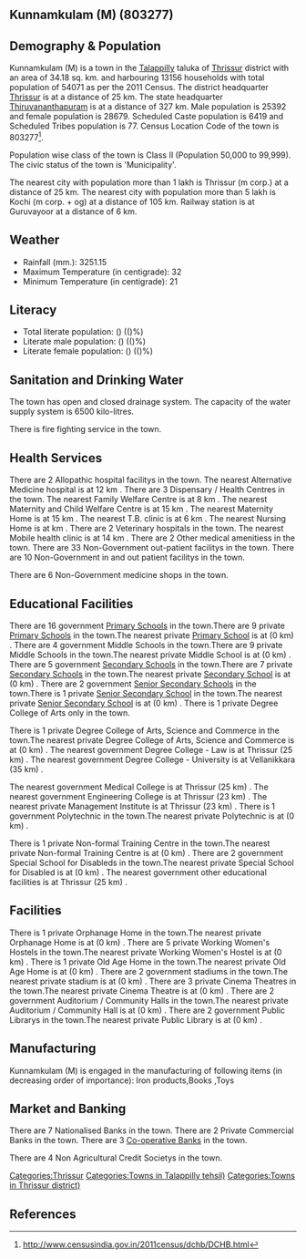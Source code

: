 {{Infobox settlement
| name=Kunnamkulam (M)
| native_name=
| native_name_lang=
| other_name=
| nickname=
| settlement_type=Town
| image_skyline=
| image_alt=
| image_caption=
| pushpin_map=India Kerala
| pushpin_label_position=right
| pushpin_map_alt=
| pushpin_map_caption=Location in Kerala, India
| latd=
| latm=
| lats=
| latNS=
| longd=
| longm=
| longs=
| longEW=
| coordinates_display=inline,title
| subdivision_type=Country
| subdivision_name={{flag|India}}
| subdivision_type1=[[States and territories of India|State]]
| subdivision_name1=Kerala 
| subdivision_type2=[[List of districts of India|District]]
| subdivision_name2=Thrissur
| subdivision_type3=Tahsil
| subdivision_name3=Talappilly
| website=
| established_title=<!-- Established -->
| established_date=
| founder=
| named_for=
| government_type=
| governing_body=
| unit_pref=Metric
| area_footnotes=
| area_rank=
| area_total_km2=34.18
| elevation_footnotes=
| elevation_m=
| population_total=54071
| population_as_of=2011
| population_rank=
| population_density_km2=1581
| population_demonym=
| population_footnotes=
| demographics_type1=Languages=
| demographics1_title1=Official=
| demographics1_info1=[[Malayalam language|Malayalam]]
| timezone1=[[Indian Standard Time|IST]]
| utc_offset1==+5:30
| postal_code_type=[[Postal Index Number|PIN]]
| postal_code=
| area_code_type=Telephone code
| area_code=
| registration_plate=
| blank1_name_sec1=Nearest city
| blank1_info_sec1=[[Thrissur (m corp.)]]
| blank2_name_sec1=[[Human sex ratio|Sex ratio]]
| blank2_info_sec1=1129
| blank3_name_sec1=Literacy
| blank3_info_sec1=()%
| blank1_name_sec2=[[2011 Census of India|2011 census]] code
| blank1_info_sec2=803277
| footnotes=
}}

== Kunnamkulam (M) (803277) ==

== Demography & Population ==

Kunnamkulam (M) is a town in the [[Talappilly]] taluka of [[Thrissur]] district with an area of 34.18 sq. km. and harbouring 13156 households with total population of 54071 as per the 2011 Census. The district headquarter [[Thrissur]] is at a distance of 25 km. The state headquarter [[Thiruvananthapuram]] is at a distance of 327 km. Male population is 25392 and female population is 28679. Scheduled Caste population is 6419 and Scheduled Tribes population is 77. Census Location Code of the town is 803277<ref>http://www.censusindia.gov.in/2011census/dchb/DCHB.html</ref>.

Population wise class of the town is Class II (Population 50,000 to 99,999).
The civic status of the town is 'Municipality'.

The nearest city with population more than 1 lakh is Thrissur (m corp.) at a distance of 25 km. The nearest city with population more than 5 lakh is Kochi (m corp. + og)  at a distance of 105 km. Railway station is at Guruvayoor at a distance of 6 km.


== Weather ==  
* Rainfall (mm.): 3251.15 
* Maximum Temperature (in centigrade): 32
* Minimum Temperature (in centigrade): 21


== Literacy ==  
* Total literate population: () (()%)
* Literate male population: () (()%)
* Literate female population: () (()%)


== Sanitation and Drinking Water ==  
The town has open and closed drainage system.
The capacity of the water supply system is 6500 kilo-litres.

There is fire fighting service in the town.


== Health Services ==
There are 2 Allopathic hospital facilitys in the town.
The nearest Alternative Medicine hospital is at 12 km .
There are 3 Dispensary / Health Centres in the town.
The nearest Family Welfare Centre is at 8 km .
The nearest Maternity and Child Welfare Centre is at 15 km .
The nearest Maternity Home is at 15 km .
The nearest T.B. clinic is at 6 km .
The nearest Nursing Home is at  km .
There are 2 Veterinary hospitals in the town.
The nearest Mobile health clinic is at 14 km .
There are 2 Other medical amenitiess in the town.
There are 33 Non-Government out-patient facilitys in the town.
There are 10 Non-Government in and out patient facilitys in the town.

There are 6 Non-Government medicine shops in the town.


== Educational Facilities ==
There are 16 government [[Primary School]]s in the town.There are 9 private [[Primary School]]s in the town.The nearest private [[Primary School]] is at  (0 km) .
There are 4 government Middle Schools in the town.There are 9 private Middle Schools in the town.The nearest private Middle School is at  (0 km) .
There are 5 government [[Secondary School]]s in the town.There are 7 private [[Secondary School]]s in the town.The nearest private [[Secondary School]] is at  (0 km) .
There are 2 government [[Senior Secondary School]]s in the town.There is 1 private [[Senior Secondary School]] in the town.The nearest private [[Senior Secondary School]] is at  (0 km) .
There is 1 private Degree College of Arts only in the town. 
 
 
 
 
There is 1 private Degree College of Arts, Science and Commerce in the town.The nearest private Degree College of Arts, Science and Commerce is at  (0 km) .
The nearest government Degree College - Law is at Thrissur (25 km) .
The nearest government Degree College - University is at Vellanikkara (35 km) .
 
The nearest government Medical College is at Thrissur (25 km) .
The nearest government Engineering College is at Thrissur (23 km) .
The nearest private Management Institute is at Thrissur (23 km) .
There is 1 government Polytechnic in the town.The nearest private Polytechnic is at  (0 km) .
 
There is 1 private Non-formal Training Centre in the town.The nearest private Non-formal Training Centre is at  (0 km) .
There are 2 government Special School for Disableds in the town.The nearest private Special School for Disabled is at  (0 km) .
The nearest government other educational facilities is at Thrissur (25 km) .


== Facilities ==
There is 1 private Orphanage Home in the town.The nearest private Orphanage Home is at  (0 km) .
There are 5 private Working Women's Hostels in the town.The nearest private Working Women's Hostel is at  (0 km) .
There is 1 private Old Age Home in the town.The nearest private Old Age Home is at  (0 km) .
There are 2 government stadiums in the town.The nearest private stadium is at  (0 km) .
There are 3 private Cinema Theatres in the town.The nearest private Cinema Theatre is at  (0 km) .
There are 2 government Auditorium / Community Halls in the town.The nearest private Auditorium / Community Hall is at  (0 km) .
There are 2 government Public Librarys in the town.The nearest private Public Library is at  (0 km) .


== Manufacturing ==
Kunnamkulam (M) is engaged in the manufacturing of following items (in decreasing order of importance): Iron products,Books ,Toys


== Market and Banking ==
There are 7 Nationalised Banks in the town.
There are 2 Private Commercial Banks in the town.
There are 3 [[Co-operative Bank]]s in the town.

There are 4 Non Agricultural Credit Societys in the town.


[[Categories:Thrissur]]
[[Categories:Towns in Talappilly tehsil)]]
[[Categories:Towns in Thrissur district)]]


== References ==
{{Reflist}}


